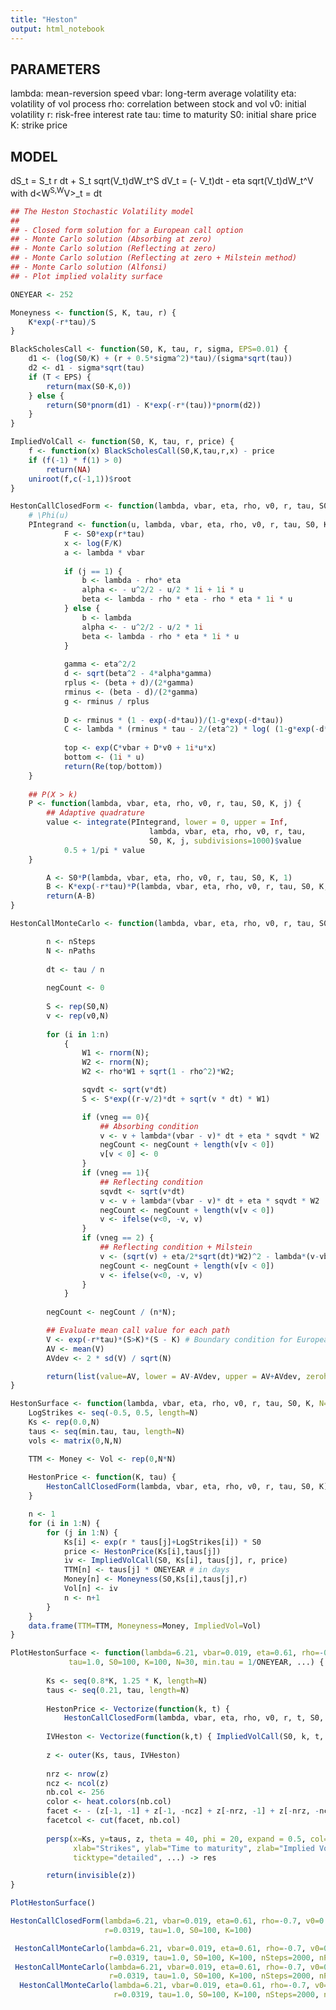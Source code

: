 ```yaml
---
title: "Heston"
output: html_notebook
---
```


## PARAMETERS
 lambda: mean-reversion speed
 vbar: long-term average volatility
 eta: volatility of vol process
 rho: correlation between stock and vol
 v0: initial volatility
 r: risk-free interest rate
 tau: time to maturity
 S0: initial share price
 K: strike price

## MODEL
 dS_t = S_t r dt + S_t sqrt(V_t)dW_t^S
 dV_t = \lambda (\vbar - V_t)dt - eta sqrt(V_t)dW_t^V
 with d<W^S,W^V>_t = \rho dt

```r
## The Heston Stochastic Volatility model
##
## - Closed form solution for a European call option
## - Monte Carlo solution (Absorbing at zero)
## - Monte Carlo solution (Reflecting at zero)
## - Monte Carlo solution (Reflecting at zero + Milstein method)
## - Monte Carlo solution (Alfonsi)
## - Plot implied volality surface

ONEYEAR <- 252

Moneyness <- function(S, K, tau, r) {
    K*exp(-r*tau)/S
}

BlackScholesCall <- function(S0, K, tau, r, sigma, EPS=0.01) {
    d1 <- (log(S0/K) + (r + 0.5*sigma^2)*tau)/(sigma*sqrt(tau))
    d2 <- d1 - sigma*sqrt(tau)
    if (T < EPS) {
        return(max(S0-K,0))
    } else {
        return(S0*pnorm(d1) - K*exp(-r*(tau))*pnorm(d2))
    }
}

ImpliedVolCall <- function(S0, K, tau, r, price) {
    f <- function(x) BlackScholesCall(S0,K,tau,r,x) - price
    if (f(-1) * f(1) > 0)
        return(NA)
    uniroot(f,c(-1,1))$root
}

HestonCallClosedForm <- function(lambda, vbar, eta, rho, v0, r, tau, S0, K) {
	# \Phi(u)
    PIntegrand <- function(u, lambda, vbar, eta, rho, v0, r, tau, S0, K, j) {
            F <- S0*exp(r*tau)
            x <- log(F/K)
            a <- lambda * vbar
            
            if (j == 1) {
                b <- lambda - rho* eta
                alpha <- - u^2/2 - u/2 * 1i + 1i * u
                beta <- lambda - rho * eta - rho * eta * 1i * u
            } else {
                b <- lambda
                alpha <- - u^2/2 - u/2 * 1i
                beta <- lambda - rho * eta * 1i * u
            }
            
            gamma <- eta^2/2
            d <- sqrt(beta^2 - 4*alpha*gamma)
            rplus <- (beta + d)/(2*gamma)
            rminus <- (beta - d)/(2*gamma)
            g <- rminus / rplus
            
            D <- rminus * (1 - exp(-d*tau))/(1-g*exp(-d*tau))
            C <- lambda * (rminus * tau - 2/(eta^2) * log( (1-g*exp(-d*tau))/(1-g) ) )
            
            top <- exp(C*vbar + D*v0 + 1i*u*x)
            bottom <- (1i * u)
            return(Re(top/bottom))
	}
	
	## P(X > k)
	P <- function(lambda, vbar, eta, rho, v0, r, tau, S0, K, j) {
        ## Adaptive quadrature    
	    value <- integrate(PIntegrand, lower = 0, upper = Inf,
                               lambda, vbar, eta, rho, v0, r, tau,
                               S0, K, j, subdivisions=1000)$value
            0.5 + 1/pi * value
	}

        A <- S0*P(lambda, vbar, eta, rho, v0, r, tau, S0, K, 1)
        B <- K*exp(-r*tau)*P(lambda, vbar, eta, rho, v0, r, tau, S0, K, 0)
        return(A-B)
}

HestonCallMonteCarlo <- function(lambda, vbar, eta, rho, v0, r, tau, S0, K, nSteps=2000, nPaths=3000, vneg=2) {

        n <- nSteps
        N <- nPaths
        
        dt <- tau / n
        
        negCount <- 0
        
        S <- rep(S0,N)
        v <- rep(v0,N)
        
        for (i in 1:n)
            {
                W1 <- rnorm(N);
                W2 <- rnorm(N);
                W2 <- rho*W1 + sqrt(1 - rho^2)*W2;

                sqvdt <- sqrt(v*dt)
                S <- S*exp((r-v/2)*dt + sqrt(v * dt) * W1)

                if (vneg == 0){
                    ## Absorbing condition
                    v <- v + lambda*(vbar - v)* dt + eta * sqvdt * W2
                    negCount <- negCount + length(v[v < 0])
                    v[v < 0] <- 0
                }
                if (vneg == 1){
                    ## Reflecting condition
                    sqvdt <- sqrt(v*dt)
                    v <- v + lambda*(vbar - v)* dt + eta * sqvdt * W2
                    negCount <- negCount + length(v[v < 0])
                    v <- ifelse(v<0, -v, v)
                }
                if (vneg == 2) {
                    ## Reflecting condition + Milstein
                    v <- (sqrt(v) + eta/2*sqrt(dt)*W2)^2 - lambda*(v-vbar)*dt - eta^2/4*dt
                    negCount <- negCount + length(v[v < 0])
                    v <- ifelse(v<0, -v, v)     
                }
            }
        
        negCount <- negCount / (n*N);

        ## Evaluate mean call value for each path
        V <- exp(-r*tau)*(S>K)*(S - K) # Boundary condition for European call
        AV <- mean(V)
        AVdev <- 2 * sd(V) / sqrt(N)

        return(list(value=AV, lower = AV-AVdev, upper = AV+AVdev, zerohits = negCount))
}

HestonSurface <- function(lambda, vbar, eta, rho, v0, r, tau, S0, K, N=5, min.tau = 1/ONEYEAR) {
    LogStrikes <- seq(-0.5, 0.5, length=N)
    Ks <- rep(0.0,N)
    taus <- seq(min.tau, tau, length=N)
    vols <- matrix(0,N,N)

    TTM <- Money <- Vol <- rep(0,N*N)
    
    HestonPrice <- function(K, tau) {
        HestonCallClosedForm(lambda, vbar, eta, rho, v0, r, tau, S0, K)
    }

    n <- 1
    for (i in 1:N) {
        for (j in 1:N) {
            Ks[i] <- exp(r * taus[j]+LogStrikes[i]) * S0
            price <- HestonPrice(Ks[i],taus[j])
            iv <- ImpliedVolCall(S0, Ks[i], taus[j], r, price)
            TTM[n] <- taus[j] * ONEYEAR # in days
            Money[n] <- Moneyness(S0,Ks[i],taus[j],r)
            Vol[n] <- iv
            n <- n+1
        }
    }
    data.frame(TTM=TTM, Moneyness=Money, ImpliedVol=Vol)
}

PlotHestonSurface <- function(lambda=6.21, vbar=0.019, eta=0.61, rho=-0.7, v0=0.010201, r=0.0319,
             tau=1.0, S0=100, K=100, N=30, min.tau = 1/ONEYEAR, ...) {
        
        Ks <- seq(0.8*K, 1.25 * K, length=N)  
        taus <- seq(0.21, tau, length=N)
        
        HestonPrice <- Vectorize(function(k, t) {
            HestonCallClosedForm(lambda, vbar, eta, rho, v0, r, t, S0, k)})
        
        IVHeston <- Vectorize(function(k,t) { ImpliedVolCall(S0, k, t, r, HestonPrice(k,t))})
        
        z <- outer(Ks, taus, IVHeston)
        
        nrz <- nrow(z)
        ncz <- ncol(z)
        nb.col <- 256
        color <- heat.colors(nb.col)
        facet <- - (z[-1, -1] + z[-1, -ncz] + z[-nrz, -1] + z[-nrz, -ncz])
        facetcol <- cut(facet, nb.col)
        
        persp(x=Ks, y=taus, z, theta = 40, phi = 20, expand = 0.5, col=color[facetcol],
              xlab="Strikes", ylab="Time to maturity", zlab="Implied Volatility",
              ticktype="detailed", ...) -> res

        return(invisible(z))
}
```

```r
PlotHestonSurface()
```
```r
HestonCallClosedForm(lambda=6.21, vbar=0.019, eta=0.61, rho=-0.7, v0=0.010201,
                     r=0.0319, tau=1.0, S0=100, K=100)
```
```r
 HestonCallMonteCarlo(lambda=6.21, vbar=0.019, eta=0.61, rho=-0.7, v0=0.010201,
                      r=0.0319, tau=1.0, S0=100, K=100, nSteps=2000, nPaths=3000, vneg=0)
 HestonCallMonteCarlo(lambda=6.21, vbar=0.019, eta=0.61, rho=-0.7, v0=0.010201,
                      r=0.0319, tau=1.0, S0=100, K=100, nSteps=2000, nPaths=3000, vneg=1)
  HestonCallMonteCarlo(lambda=6.21, vbar=0.019, eta=0.61, rho=-0.7, v0=0.010201,
                       r=0.0319, tau=1.0, S0=100, K=100, nSteps=2000, nPaths=3000, vneg=2)
```
